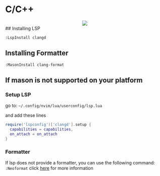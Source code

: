 # C/C++
<div align="center">
  <kbd>
    <img src="/MeteorDocs/images/cpp.png" width=""/>
  </kbd>
</div>
## Installing LSP

`:LspInstall clangd`

## Installing Formatter

`:MasonInstall clang-format`

## If mason is not supported on your platform

### Setup LSP

go to: `~/.config/nvim/lua/userconfig/lsp.lua`

and add these lines
```lua filename="lsp.lua" {} copy
require('lspconfig')['clangd'].setup {
  capabilities = capabilities,
  on_attach = on_attach
}
```

### Formatter

If lsp does not provide a formatter, you can use the following command: `:Neoformat` click [here](https://github.com/sbdchd/neoformat) for more information

